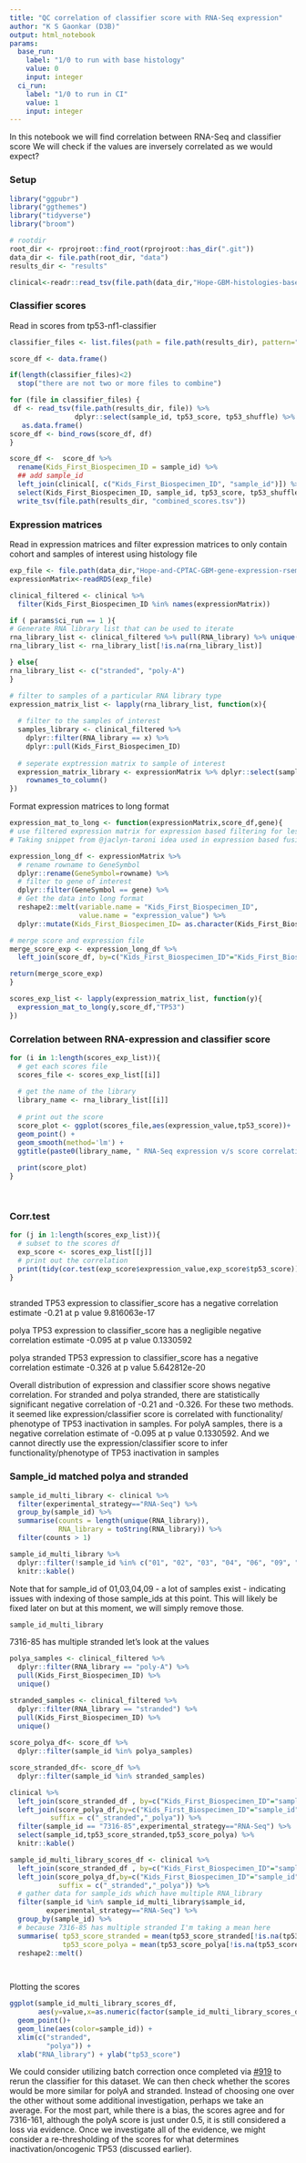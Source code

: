 ```yaml
---
title: "QC correlation of classifier score with RNA-Seq expression"
author: "K S Gaonkar (D3B)"
output: html_notebook
params:
  base_run:
    label: "1/0 to run with base histology"
    value: 0
    input: integer
  ci_run:
    label: "1/0 to run in CI"
    value: 1
    input: integer
---
```

    
In this notebook we will find correlation between RNA-Seq and classifier score
We will check if the values are inversely correlated as we would expect?

### Setup
```r
library("ggpubr")
library("ggthemes")
library("tidyverse")
library("broom")

# rootdir
root_dir <- rprojroot::find_root(rprojroot::has_dir(".git"))
data_dir <- file.path(root_dir, "data")
results_dir <- "results"

clinical<-readr::read_tsv(file.path(data_dir,"Hope-GBM-histologies-base.tsv"))

```

### Classifier scores

 Read in scores from tp53-nf1-classifier 
```r

classifier_files <- list.files(path = file.path(results_dir), pattern="*classifier_scores.tsv")

score_df <- data.frame()

if(length(classifier_files)<2)
  stop("there are not two or more files to combine")

for (file in classifier_files) {
 df <- read_tsv(file.path(results_dir, file)) %>%
                dplyr::select(sample_id, tp53_score, tp53_shuffle) %>%
   as.data.frame()
score_df <- bind_rows(score_df, df)
} 

score_df <-  score_df %>% 
  rename(Kids_First_Biospecimen_ID = sample_id) %>%
  ## add sample_id
  left_join(clinical[, c("Kids_First_Biospecimen_ID", "sample_id")]) %>% 
  select(Kids_First_Biospecimen_ID, sample_id, tp53_score, tp53_shuffle) %>%
  write_tsv(file.path(results_dir, "combined_scores.tsv"))
```


### Expression matrices

Read in expression matrices and filter expression matrices to only contain cohort and samples of interest using histology file

```r

exp_file <- file.path(data_dir,"Hope-and-CPTAC-GBM-gene-expression-rsem-tpm-collapsed.rds")
expressionMatrix<-readRDS(exp_file) 

clinical_filtered <- clinical %>% 
  filter(Kids_First_Biospecimen_ID %in% names(expressionMatrix))

if ( params$ci_run == 1 ){
# Generate RNA library list that can be used to iterate 
rna_library_list <- clinical_filtered %>% pull(RNA_library) %>% unique()
rna_library_list <- rna_library_list[!is.na(rna_library_list)]

} else{
rna_library_list <- c("stranded", "poly-A")
}

# filter to samples of a particular RNA library type
expression_matrix_list <- lapply(rna_library_list, function(x){
  
  # filter to the samples of interest
  samples_library <- clinical_filtered %>% 
    dplyr::filter(RNA_library == x) %>%
    dplyr::pull(Kids_First_Biospecimen_ID)
  
  # seperate exptression matrix to sample of interest 
  expression_matrix_library <- expressionMatrix %>% dplyr::select(samples_library) %>%
    rownames_to_column()
})
```


Format expression matrices to long format

```r

expression_mat_to_long <- function(expressionMatrix,score_df,gene){
# use filtered expression matrix for expression based filtering for less than given threshold
# Taking snippet from @jaclyn-taroni idea used in expression based fusion call filtering

expression_long_df <- expressionMatrix %>%
  # rename rowname to GeneSymbol
  dplyr::rename(GeneSymbol=rowname) %>%
  # filter to gene of interest
  dplyr::filter(GeneSymbol == gene) %>%
  # Get the data into long format
  reshape2::melt(variable.name = "Kids_First_Biospecimen_ID",
                 value.name = "expression_value") %>%
  dplyr::mutate(Kids_First_Biospecimen_ID= as.character(Kids_First_Biospecimen_ID)) 

# merge score and expression file
merge_score_exp <- expression_long_df %>%
  left_join(score_df, by=c("Kids_First_Biospecimen_ID"="Kids_First_Biospecimen_ID"))

return(merge_score_exp)
}

scores_exp_list <- lapply(expression_matrix_list, function(y){
  expression_mat_to_long(y,score_df,"TP53")
})

```


### Correlation between RNA-expression and classifier score

```r

for (i in 1:length(scores_exp_list)){
  # get each scores file
  scores_file <- scores_exp_list[[i]]
  
  # get the name of the library 
  library_name <- rna_library_list[[i]]
  
  # print out the score
  score_plot <- ggplot(scores_file,aes(expression_value,tp53_score))+
  geom_point() +
  geom_smooth(method='lm') +
  ggtitle(paste0(library_name, " RNA-Seq expression v/s score correlation"))
  
  print(score_plot)
}

  
```


### Corr.test 

```r

for (j in 1:length(scores_exp_list)){
  # subset to the scores df
  exp_score <- scores_exp_list[[j]]
  # print out the correlation 
  print(tidy(cor.test(exp_score$expression_value,exp_score$tp53_score))) 
}
  
```


stranded TP53 expression to classifier_score has a 
negative correlation estimate -0.21 at p value 9.816063e-17	

polya TP53 expression to classifier_score has a negligible 
negative correlation estimate -0.095 at p value 0.1330592

polya stranded TP53 expression to classifier_score has a 
negative correlation estimate -0.326 at p value 5.642812e-20	

Overall distribution of expression and classifier score shows 
negative correlation. For stranded and polya stranded, there are statistically
significant negative correlation of -0.21 and -0.326. For these two methods. 
it seemed like expression/classifier score is correlated with functionality/
phenotype of TP53 inactivation in samples. For polyA samples, there is a negative
correlation estimate of -0.095 at p value 0.1330592. And we cannot directly 
use the expression/classifier score to infer functionality/phenotype of TP53 
inactivation in samples

### Sample_id matched polya and stranded

```r

sample_id_multi_library <- clinical %>%
  filter(experimental_strategy=="RNA-Seq") %>%
  group_by(sample_id) %>%
  summarise(counts = length(unique(RNA_library)),
            RNA_library = toString(RNA_library)) %>%
  filter(counts > 1)

sample_id_multi_library %>% 
  dplyr::filter(!sample_id %in% c("01", "02", "03", "04", "06", "09", "11", "40")) %>%
  knitr::kable()

```

Note that for sample_id of 01,03,04,09 - a lot of samples exist - indicating issues with indexing of those sample_ids at this point. 
This will likely be fixed later on but at this moment, we will simply remove those. 
```r
sample_id_multi_library
```

7316-85 has multiple stranded let's look at the values
```r
polya_samples <- clinical_filtered %>%
  dplyr::filter(RNA_library == "poly-A") %>% 
  pull(Kids_First_Biospecimen_ID) %>% 
  unique()

stranded_samples <- clinical_filtered %>%
  dplyr::filter(RNA_library == "stranded") %>% 
  pull(Kids_First_Biospecimen_ID) %>% 
  unique()
  
score_polya_df<- score_df %>% 
  dplyr::filter(sample_id %in% polya_samples)

score_stranded_df<- score_df %>% 
  dplyr::filter(sample_id %in% stranded_samples)

clinical %>%
  left_join(score_stranded_df , by=c("Kids_First_Biospecimen_ID"="sample_id")) %>%
  left_join(score_polya_df,by=c("Kids_First_Biospecimen_ID"="sample_id"),
          suffix = c("_stranded","_polya")) %>%
  filter(sample_id == "7316-85",experimental_strategy=="RNA-Seq") %>%
  select(sample_id,tp53_score_stranded,tp53_score_polya) %>%
  knitr::kable()
```



```r

sample_id_multi_library_scores_df <- clinical %>%
  left_join(score_stranded_df , by=c("Kids_First_Biospecimen_ID"="sample_id")) %>%
  left_join(score_polya_df,by=c("Kids_First_Biospecimen_ID"="sample_id"),
            suffix = c("_stranded","_polya")) %>%
  # gather data for sample_ids which have multiple RNA_library
  filter(sample_id %in% sample_id_multi_library$sample_id,
         experimental_strategy=="RNA-Seq") %>%
  group_by(sample_id) %>%
  # because 7316-85 has multiple stranded I'm taking a mean here 
  summarise( tp53_score_stranded = mean(tp53_score_stranded[!is.na(tp53_score_stranded)]),
             tp53_score_polya = mean(tp53_score_polya[!is.na(tp53_score_polya)])) %>%
  reshape2::melt()

  
```


Plotting the scores
```r

ggplot(sample_id_multi_library_scores_df,
       aes(y=value,x=as.numeric(factor(sample_id_multi_library_scores_df$variable)))) +
  geom_point()+
  geom_line(aes(color=sample_id)) +
  xlim(c("stranded",
         "polya")) + 
  xlab("RNA_library") + ylab("tp53_score")
```

We could consider utilizing batch correction once completed via [#919](https://github.com/AlexsLemonade/OpenPBTA-analysis/issues/919) to rerun the classifier for this dataset. We can then check whether the scores would be more similar for polyA and stranded. Instead of choosing one over the other without some additional investigation, perhaps we take an average. For the most part, while there is a bias, the scores agree and for 7316-161, although the polyA score is just under 0.5, it is still considered a loss via evidence. Once we investigate all of the evidence, we might consider a re-thresholding of the scores for what determines inactivation/oncogenic TP53 (discussed earlier).
